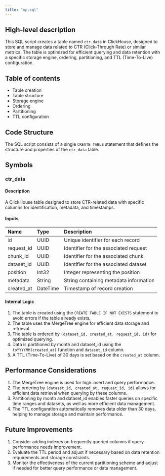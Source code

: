 ```yaml
---
title: "up.sql"
---
```


## High-level description
This SQL script creates a table named `ctr_data` in ClickHouse, designed to store and manage data related to CTR (Click-Through Rate) or similar metrics. The table is optimized for efficient querying and data retention with a specific storage engine, ordering, partitioning, and TTL (Time-To-Live) configuration.

## Table of contents
- Table creation
- Table structure
- Storage engine
- Ordering
- Partitioning
- TTL configuration

## Code Structure
The SQL script consists of a single `CREATE TABLE` statement that defines the structure and properties of the `ctr_data` table.

## Symbols

### ctr_data
#### Description
A ClickHouse table designed to store CTR-related data with specific columns for identification, metadata, and timestamps.

#### Inputs
| Name | Type | Description |
|:-----|:-----|:------------|
| id | UUID | Unique identifier for each record |
| request_id | UUID | Identifier for the associated request |
| chunk_id | UUID | Identifier for the associated chunk |
| dataset_id | UUID | Identifier for the associated dataset |
| position | Int32 | Integer representing the position |
| metadata | String | String containing metadata information |
| created_at | DateTime | Timestamp of record creation |

#### Internal Logic
1. The table is created using the `CREATE TABLE IF NOT EXISTS` statement to avoid errors if the table already exists.
2. The table uses the MergeTree engine for efficient data storage and retrieval.
3. The table is ordered by `(dataset_id, created_at, request_id, id)` for optimized querying.
4. Data is partitioned by month and dataset_id using the `toYYYYMM(created_at)` function and `dataset_id` column.
5. A TTL (Time-To-Live) of 30 days is set based on the `created_at` column.

## Performance Considerations
1. The MergeTree engine is used for high insert and query performance.
2. The ordering by `(dataset_id, created_at, request_id, id)` allows for efficient data retrieval when querying by these columns.
3. Partitioning by month and dataset_id enables faster queries on specific time ranges and datasets, as well as more efficient data management.
4. The TTL configuration automatically removes data older than 30 days, helping to manage storage and maintain performance.

## Future Improvements
1. Consider adding indexes on frequently queried columns if query performance needs improvement.
2. Evaluate the TTL period and adjust if necessary based on data retention requirements and storage constraints.
3. Monitor the effectiveness of the current partitioning scheme and adjust if needed for better query performance or data management.
